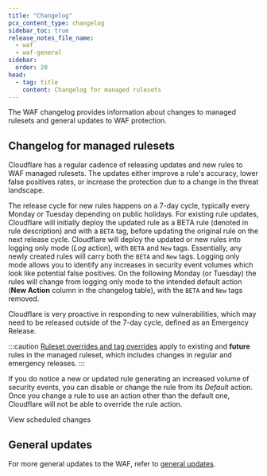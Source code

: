```yaml
---
title: "Changelog"
pcx_content_type: changelog
sidebar_toc: true
release_notes_file_name:
  - waf
  - waf-general
sidebar:
  order: 20
head:
  - tag: title
    content: Changelog for managed rulesets
---
```



The WAF changelog provides information about changes to managed rulesets and general updates to WAF protection.

## Changelog for managed rulesets

Cloudflare has a regular cadence of releasing updates and new rules to WAF managed rulesets. The updates either improve a rule's accuracy, lower false positives rates, or increase the protection due to a change in the threat landscape.

The release cycle for new rules happens on a 7-day cycle, typically every Monday or Tuesday depending on public holidays. For existing rule updates, Cloudflare will initially deploy the updated rule as a BETA rule (denoted in rule description) and with a `BETA` tag, before updating the original rule on the next release cycle. Cloudflare will deploy the updated or new rules into logging only mode (_Log_ action), with `BETA` and `New` tags. Essentially, any newly created rules will carry both the `BETA` and `New` tags. Logging only mode allows you to identify any increases in security event volumes which look like potential false positives. On the following Monday (or Tuesday) the rules will change from logging only mode to the intended default action (**New Action** column in the changelog table), with the `BETA` and `New` tags removed.

Cloudflare is very proactive in responding to new vulnerabilities, which may need to be released outside of the 7-day cycle, defined as an Emergency Release.

:::caution
[Ruleset overrides and tag overrides](/ruleset-engine/managed-rulesets/override-managed-ruleset/) apply to existing and **future** rules in the managed ruleset, which includes changes in regular and emergency releases.
:::

If you do notice a new or updated rule generating an increased volume of security events, you can disable or change the rule from its _Default_ action. Once you change a rule to use an action other than the default one, Cloudflare will not be able to override the rule action.

<LinkButton type="primary" href="/waf/change-log/scheduled-changes/">
	View scheduled changes
</LinkButton>
<RSSButton href="/waf/change-log/index.xml" />

## General updates

For more general updates to the WAF, refer to [general updates](/waf/change-log/general-updates/).
